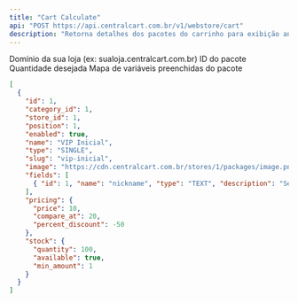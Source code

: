 ```yaml
---
title: "Cart Calculate"
api: "POST https://api.centralcart.com.br/v1/webstore/cart"
description: "Retorna detalhes dos pacotes do carrinho para exibição antes do checkout."
---
```


<ParamField header="x-store-domain" type="string" required>
  Domínio da sua loja (ex: sualoja.centralcart.com.br)
</ParamField>

<ParamField body="items" type="array" required>
  <ParamField body="id" type="number" required>
    ID do pacote
  </ParamField>
  <ParamField body="quantity" type="number" required>
    Quantidade desejada
  </ParamField>
  <ParamField body="fields" type="object">
    Mapa de variáveis preenchidas do pacote
  </ParamField>
</ParamField>

<ResponseExample>

```json Response
[
  {
    "id": 1,
    "category_id": 1,
    "store_id": 1,
    "position": 1,
    "enabled": true,
    "name": "VIP Inicial",
    "type": "SINGLE",
    "slug": "vip-inicial",
    "image": "https://cdn.centralcart.com.br/stores/1/packages/image.png",
    "fields": [
      { "id": 1, "name": "nickname", "type": "TEXT", "description": "Seu nickname" }
    ],
    "pricing": {
      "price": 10,
      "compare_at": 20,
      "percent_discount": -50
    },
    "stock": {
      "quantity": 100,
      "available": true,
      "min_amount": 1
    }
  }
]
```

</ResponseExample>
